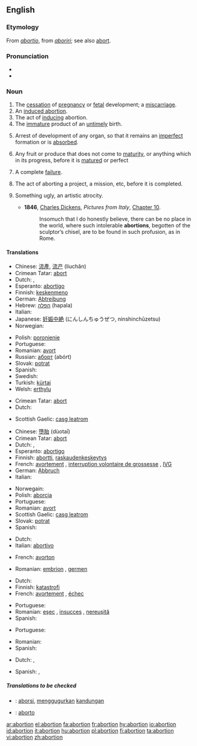 {{wikipedia|Abortion}}
==English==

===Etymology===
From {{L.}} ''[[abortio]]'', from ''[[aboriri]]''; see also [[abort]].

===Pronunciation===
*{{audio|en-us-abortion.ogg|Audio (US)}}
* {{rhymes|ɔː(r)ʃən}}

===Noun===
{{en-noun}}

# The [[cessation]] of [[pregnancy]] or [[fetal]] development; a [[miscarriage]].
# An [[induced abortion]].
# The act of [[induce|inducing]] abortion.
# The [[immature]] product of an [[untimely]] birth.
# {{biology}} Arrest of development of any organ, so that it remains an [[imperfect]] formation or is [[absorbed]].
# Any fruit or produce that does not come to [[maturity]], or anything which in its progress, before it is [[matured]] or perfect
# {{rfv-sense}} A complete [[failure]].
# The act of aborting a project, a mission, etc, before it is completed.
# {{art}} Something ugly, an artistic atrocity.
#* '''1846''', [[w:Charles Dickens|Charles Dickens]], ''Pictures from Italy'', [http://etext.virginia.edu/etcbin/ot2www-pubeng?specfile=/texts/english/modeng/publicsearch/modengpub.o2w&act=text&offset=269656481&textreg=2&query=abortion&id=DicPict Chapter 10].
#*: Insomuch that I do honestly believe, there can be no place in the world, where such intolerable '''abortions''', begotten of the sculptor’s chisel, are to be found in such profusion, as in Rome.

====Translations====
{{trans-top|miscarriage}}
*Chinese: [[流產]], [[流产]] (líuchăn)
*Crimean Tatar: [[abort#Crimean Tatar|abort]]
*Dutch: {{t|nl|miskraam|n}}, {{t+|nl|abortus|m}}
*Esperanto: [[abortigo]]
*Finnish: [[keskenmeno]]
*German: [[Abtreibung]] {{f}}
*Hebrew: [[הפלה]] (hapala) {{f}}
*Italian: {{t+|it|aborto|m}}
*Japanese: [[妊娠中絶]] (にんしんちゅうぜつ, ninshinchūzetsu)
*Norwegian: {{t+|no|abort|m|xs=Norwegian}}
{{trans-mid}}
*Polish: [[poronienie]] {{n}}
*Portuguese: {{t+|pt|aborto|m}}
*Romanian: [[avort]] {{n}}
*Russian: [[аборт]] {{m}} (abórt)
*Slovak: [[potrat]] {{m}}
*Spanish: {{t+|es|aborto|m}}
*Swedish: {{t+|sv|abort|c|xs=Swedish}}
*Turkish: [[kürtaj]]
*Welsh: [[erthylu]] {{c}}
{{trans-bottom}}

{{trans-top|induced abortion}}
*Crimean Tatar: [[abort#Crimean Tatar|abort]]
*Dutch: {{t+|nl|abortus|m}}
{{trans-mid}}
*Scottish Gaelic: [[casg leatrom]] {{m}}
{{trans-bottom}}

{{trans-top|act of inducing abortion}}
*Chinese: [[墮胎]] (dùotaī)
*Crimean Tatar: [[abort#Crimean Tatar|abort]]
*Dutch: {{t|nl|abortie|m}}, {{t+|nl|abortus|m}}
*Esperanto: [[abortigo]]
*Finnish: [[abortti]], [[raskaudenkeskeytys]]
*French: [[avortement]] {{m}}, [[interruption volontaire de grossesse]] {{f}}, [[IVG]] {{f}}
*German: [[Abbruch]] {{m}}
*Italian: {{t+|it|aborto|m}}
{{trans-mid}}
*Norwegain: {{t+|no|abort|xs=Norwegian}}
*Polish: [[aborcja]] {{f}}
*Portuguese: {{t+|pt|aborto|m}}
*Romanian: [[avort]] {{n}}
*Scottish Gaelic: [[casg leatrom]] {{m}}
*Slovak: [[potrat]] {{m}}
*Spanish: {{t+|es|aborto|m}}
{{trans-bottom}}

{{trans-top|immature product of an untimely birth}}
*Dutch: {{t|nl|miskraam|n}}
*Italian: [[abortivo]] {{m}}
{{trans-mid}}
{{trans-bottom}}

{{trans-top|biology: arrest of development of an organ}}
{{trans-mid}}
{{trans-bottom}}

{{trans-top|fruit/produce that doesn’t come to maturity}}
*French: [[avorton]] {{m}}
{{trans-mid}}
*Romanian: [[embrion]] {{m}}, [[germen]] {{m}}
{{trans-bottom}}

{{trans-top|failure}}
*Dutch: {{t|nl|mislukking|f}}
*Finnish: [[katastrofi]]
*French: [[avortement]] {{m}}, [[échec]] {{m}}
{{trans-mid}}
*Portuguese: {{t+|pt|aborto|m}}
*Romanian: [[eşec]] {{n}}, [[insucces]] {{n}}, [[nereuşită]] {{f}}
*Spanish: {{t+|es|aborto|m}}
{{trans-bottom}}

{{trans-top|the act of aborting a project, etc}}
*Portuguese: {{t+|pt|aborto|m}}
{{trans-mid}}
*Romanian: {{t+|ro|abandon|n|xs=Romanian}}
*Spanish: {{t+|es|aborto|m}}
{{trans-bottom}}

{{trans-top|something ugly}}
*Dutch: {{t|nl|misbaksel|n}}, {{t|nl|miskraam|n}}
{{trans-mid}}
*Spanish: {{t+|es|aborto|m}}, {{t-|es|engendro|m}}
{{trans-bottom}}

=====Translations to be checked=====
{{checktrans}}
*{{ttbc|Indonesian}}: [[aborsi]], [[gugur|menggugurkan]] [[kandung|kandungan]]
*{{ttbc|Interlingua}}: [[aborto#Interlingua|aborto]]

[[ar:abortion]]
[[el:abortion]]
[[fa:abortion]]
[[fr:abortion]]
[[hy:abortion]]
[[io:abortion]]
[[id:abortion]]
[[it:abortion]]
[[hu:abortion]]
[[pl:abortion]]
[[fi:abortion]]
[[ta:abortion]]
[[vi:abortion]]
[[zh:abortion]]